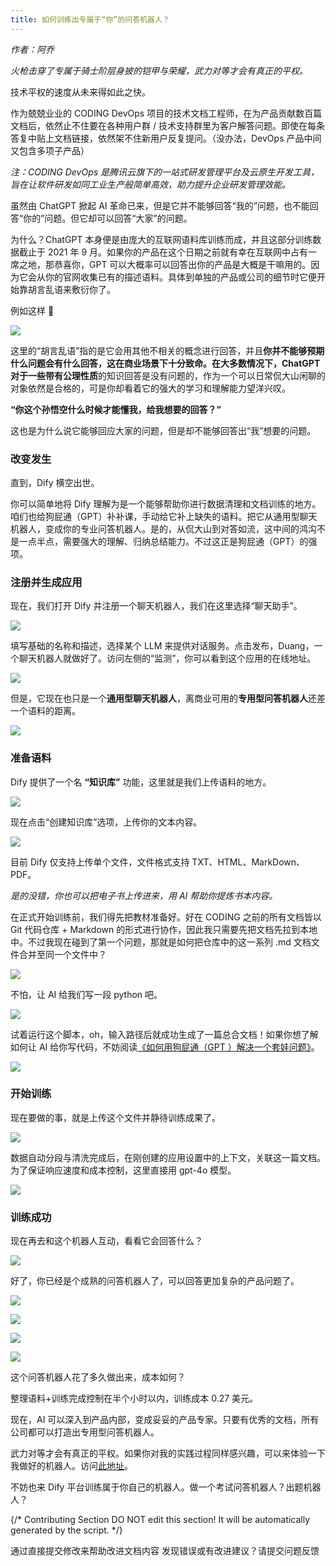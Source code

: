 ```yaml
---
title: 如何训练出专属于“你”的问答机器人？
---
```



_作者：阿乔_

_火枪击穿了专属于骑士阶层身披的铠甲与荣耀，武力对等才会有真正的平权。_

技术平权的速度从未来得如此之快。

作为兢兢业业的 CODING DevOps 项目的技术文档工程师，在为产品贡献数百篇文档后，依然止不住要在各种用户群 / 技术支持群里为客户解答问题。即使在每条答复中贴上文档链接，依然架不住新用户反复提问。（没办法，DevOps 产品中间又包含多项子产品）

_注：CODING DevOps 是腾讯云旗下的一站式研发管理平台及云原生开发工具，旨在让软件研发如同工业生产般简单高效，助力提升企业研发管理效能。_

虽然由 ChatGPT 掀起 AI 革命已来，但是它并不能够回答“我的”问题，也不能回答“你的”问题。但它却可以回答“大家”的问题。

为什么？ChatGPT 本身便是由庞大的互联网语料库训练而成，并且这部分训练数据截止于 2021 年 9 月。如果你的产品在这个日期之前就有幸在互联网中占有一席之地，那恭喜你，GPT 可以大概率可以回答出你的产品是大概是干嘛用的。因为它会从你的官网收集已有的描述语料。具体到单独的产品或公司的细节时它便开始靠胡言乱语来敷衍你了。

例如这样 🔽

![](https://assets-docs.dify.ai/dify-enterprise-mintlify/zh_CN/learn-more/use-cases/f7ddcb5342558d19fd51d7222be5209d.png)

这里的“胡言乱语”指的是它会用其他不相关的概念进行回答，并且**你并不能够预期什么问题会有什么回答，这在商业场景下十分致命。在大多数情况下，ChatGPT 对于一些带有公理性质**的知识回答是没有问题的，作为一个可以日常侃大山闲聊的对象依然是合格的，可是你却看着它的强大的学习和理解能力望洋兴叹。

**“你这个孙悟空什么时候才能懂我，给我想要的回答？”**

这也是为什么说它能够回应大家的问题，但是却不能够回答出“我”想要的问题。

### **改变发生**

直到，Dify 横空出世。

你可以简单地将 Dify 理解为是一个能够帮助你进行数据清理和文档训练的地方。咱们也给狗屁通（GPT）补补课，手动给它补上缺失的语料。把它从通用型聊天机器人，变成你的专业问答机器人。是的，从侃大山到对答如流，这中间的鸿沟不是一点半点，需要强大的理解、归纳总结能力。不过这正是狗屁通（GPT）的强项。

### **注册并生成应用**

现在，我们打开 Dify 并注册一个聊天机器人，我们在这里选择“聊天助手”。

![](https://assets-docs.dify.ai/2024/11/8f25c739e69de061496637f08334dd1b.png)

填写基础的名称和描述，选择某个 LLM 来提供对话服务。点击发布，Duang，一个聊天机器人就做好了。访问左侧的“监测”，你可以看到这个应用的在线地址。

![](https://assets-docs.dify.ai/2024/11/15e39d55291a97e59e8349a2f84302ee.png)

但是，它现在也只是一个**通用型聊天机器人**，离商业可用的**专用型问答机器人**还差一个语料的距离。

![](https://assets-docs.dify.ai/dify-enterprise-mintlify/zh_CN/learn-more/use-cases/e753c7f36e8a2f04c8180f771e63431b.png)

### **准备语料**

Dify 提供了一个名 **“知识库”** 功能，这里就是我们上传语料的地方。

![](https://assets-docs.dify.ai/2024/11/46204d061fe14ada59735229a85e8d1a.png)

现在点击“创建知识库”选项，上传你的文本内容。

![](https://assets-docs.dify.ai/2024/11/1f35dc6c1b4ee2c307e024fb9755d417.png)

目前 Dify 仅支持上传单个文件，文件格式支持 TXT、HTML、MarkDown、PDF。

_是的没错，你也可以把电子书上传进来，用 AI 帮助你提炼书本内容。_

在正式开始训练前，我们得先把教材准备好。好在 CODING 之前的所有文档皆以 Git 代码仓库 + Markdown 的形式进行协作，因此我只需要先把文档先拉到本地中。不过我现在碰到了第一个问题，那就是如何把仓库中的这一系列 .md 文档文件合并至同一个文件中？

![](https://assets-docs.dify.ai/dify-enterprise-mintlify/zh_CN/learn-more/use-cases/88018cc39f6b1244ffd5a1c11fc8ccbe.png)

不怕，让 AI 给我们写一段 python 吧。

![](https://assets-docs.dify.ai/dify-enterprise-mintlify/zh_CN/learn-more/use-cases/1cfbe712bec52acc0d1ee50d96e809f2.png)

试着运行这个脚本，oh，输入路径后就成功生成了一篇总合文档！如果你想了解如何让 AI 给你写代码，不妨阅读[《如何用狗屁通（GPT ）解决一个套娃问题》](http://mp.weixin.qq.com/s?__biz=MzU2Njg1NDA3Mw==\&mid=2247484248\&idx=1\&sn=50809b40f520c767483e1a7b0eefb9c1\&chksm=fca76b8ecbd0e298e627140d63e7b3383d226ab293a2e8fefa04b5a1ee12f187520560ec1579\&scene=21#wechat_redirect)。

![](https://assets-docs.dify.ai/dify-enterprise-mintlify/zh_CN/learn-more/use-cases/c8dbaf3241dbd50507165524c7ed6451.png)

### **开始训练**

现在要做的事，就是上传这个文件并静待训练成果了。

![](https://assets-docs.dify.ai/dify-enterprise-mintlify/zh_CN/learn-more/use-cases/f66100f8d87ea88b7f2d9be6f4db32c7.jpeg)

数据自动分段与清洗完成后，在刚创建的应用设置中的上下文，关联这一篇文档。为了保证响应速度和成本控制，这里直接用 gpt-4o 模型。

![](https://assets-docs.dify.ai/2024/11/5878266c7a7c8729e44fb660b8108393.png)

### **训练成功**

现在再去和这个机器人互动，看看它会回答什么？

![](https://assets-docs.dify.ai/dify-enterprise-mintlify/zh_CN/learn-more/use-cases/22d5d5621a1b1eedfdf698cdf8a5ac2d.png)

好了，你已经是个成熟的问答机器人了，可以回答更加复杂的产品问题了。

![](https://assets-docs.dify.ai/dify-enterprise-mintlify/zh_CN/learn-more/use-cases/18558406335d11b26717e8b1cf70a673.png)

![](https://assets-docs.dify.ai/dify-enterprise-mintlify/zh_CN/learn-more/use-cases/f81842d0d74050c03cc4895c497a26b9.png)

![](https://assets-docs.dify.ai/dify-enterprise-mintlify/zh_CN/learn-more/use-cases/038e6c5dab7a8625079669b6bfdb6adc.png)

![](https://assets-docs.dify.ai/dify-enterprise-mintlify/zh_CN/learn-more/use-cases/829c51e5c45e149957df7b5531639d2a.png)

这个问答机器人花了多久做出来，成本如何？

整理语料+训练完成控制在半个小时以内，训练成本 0.27 美元。

现在，AI 可以深入到产品内部，变成妥妥的产品专家。只要有优秀的文档，所有公司都可以打造出专用型问答机器人。

武力对等才会有真正的平权。如果你对我的实践过程同样感兴趣，可以来体验一下我做好的机器人。访问[此地址](https://udify.app/chat/F2Y4bKEWbuCb1FTC)。

不妨也来 Dify 平台训练属于你自己的机器人。做一个考试问答机器人？出题机器人？

{/*
Contributing Section
DO NOT edit this section!
It will be automatically generated by the script.
*/}

<CardGroup cols="2">
    <Card
        title="编辑此页面"
        icon="pen-to-square"
        href="https://github.com/langgenius/dify-docs-mintlify/edit/main/zh-hans/learn-more/use-cases/train-a-qa-chatbot-that-belongs-to-you.mdx"
    >
        通过直接提交修改来帮助改进文档内容
    </Card>
    <Card
        title="提交问题"
        icon="github"
        href="https://github.com/langgenius/dify-docs-mintlify/issues/new?title=文档问题%3A%20-a-qa-chatbot-that-belongs-to-&body=%23%23%20问题描述%0A%3C%21--%20请简要描述您发现的问题%20--%3E%0A%0A%23%23%20页面链接%0Ahttps%3A%2F%2Fgithub.com%2Flanggenius%2Fdify-docs-mintlify%2Fblob%2Fmain%2Fzh-hans/learn-more/use-cases%2Ftrain-a-qa-chatbot-that-belongs-to-you.mdx%0A%0A%23%23%20建议修改%0A%3C%21--%20如果有具体的修改建议，请在此说明%20--%3E%0A%0A%3C%21--%20感谢您对文档质量的关注！%20--%3E"
    >
        发现错误或有改进建议？请提交问题反馈
    </Card>
</CardGroup>
